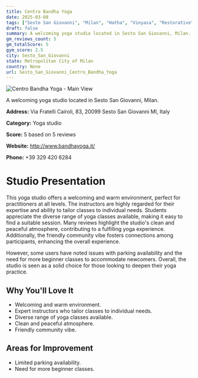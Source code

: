 ```yaml
---
title: Centro Bandha Yoga
date: 2025-03-08
tags: ["Sesto San Giovanni", "Milan", "Hatha", "Vinyasa", "Restorative", "welcoming", "clean", "Sesto San Giovanni"]  
draft: false
summary: A welcoming yoga studio located in Sesto San Giovanni, Milan.
gm_reviews_count: 5
gm_totalScore: 5
gym_score: 2.5
city: Sesto_San_Giovanni
state: Metropolitan City of Milan
country: None
url: Sesto_San_Giovanni_Centro_Bandha_Yoga
---
```


<div className="aspect-[16/9] relative my-8">
  <img 
    src="https://streetviewpixels-pa.googleapis.com/v1/thumbnail?panoid=uGKl75U-xucdCCKt5noA1w&cb_client=search.gws-prod.gps&w=408&h=240&yaw=291.88672&pitch=0&thumbfov=100"
    alt="Centro Bandha Yoga - Main View"
    className="object-cover absolute inset-0 w-full h-full rounded-lg"
  />
</div>

A welcoming yoga studio located in Sesto San Giovanni, Milan.

**Address:** Via Fratelli Cairoli, 83, 20099 Sesto San Giovanni MI, Italy

**Category:** Yoga studio

**Score:** 5 based on 5 reviews

**Website:** http://www.bandhayoga.it/

**Phone:** +39 329 420 6284

# Studio Presentation

This yoga studio offers a welcoming and warm environment, perfect for practitioners at all levels. The instructors are highly regarded for their expertise and ability to tailor classes to individual needs. Students appreciate the diverse range of yoga classes available, making it easy to find a suitable session. Many reviews highlight the studio's clean and peaceful atmosphere, contributing to a fulfilling yoga experience. Additionally, the friendly community vibe fosters connections among participants, enhancing the overall experience.

However, some users have noted issues with parking availability and the need for more beginner classes to accommodate newcomers. Overall, the studio is seen as a solid choice for those looking to deepen their yoga practice.

## Why You'll Love It

- Welcoming and warm environment.
- Expert instructors who tailor classes to individual needs.
- Diverse range of yoga classes available.
- Clean and peaceful atmosphere.
- Friendly community vibe.

## Areas for Improvement

- Limited parking availability.
- Need for more beginner classes.

<div className="grid grid-cols-1 xl:grid-cols-2 gap-4 my-8">

</div>